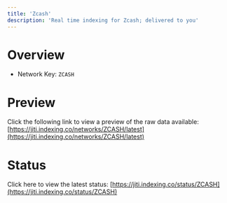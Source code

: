 ```yaml
---
title: 'Zcash'
description: 'Real time indexing for Zcash; delivered to you'
---
```


# Overview
- Network Key: `ZCASH`

# Preview
Click the following link to view a preview of the raw data available: [https://jiti.indexing.co/networks/ZCASH/latest](https://jiti.indexing.co/networks/ZCASH/latest)

# Status
Click here to view the latest status: [https://jiti.indexing.co/status/ZCASH](https://jiti.indexing.co/status/ZCASH)
